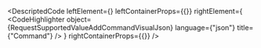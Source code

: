 
<DescriptedCode
  leftElement={<RequestSupportedValueAddCommandDesc />}
  leftContainerProps={{}}
  rightElement={
    <CodeHighlighter
      object={RequestSupportedValueAddCommandVisualJson}
      language={"json"}
      title={"Command"}
    />
  }
  rightContainerProps={{}}
/>
